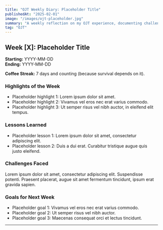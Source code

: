 ```yaml
---
title: "OJT Weekly Diary: Placeholder Title"
publishedAt: "2025-02-01"
image: "/images/ojt-placeholder.jpg"
summary: "A weekly reflection on my OJT experience, documenting challenges, lessons, and milestones."
tag: "OJT"
---
```


## Week [X]: Placeholder Title

**Starting:** YYYY-MM-DD  
**Ending:** YYYY-MM-DD

**Coffee Streak:** 7 days and counting (because survival depends on it).

### Highlights of the Week

- Placeholder highlight 1: Lorem ipsum dolor sit amet.
- Placeholder highlight 2: Vivamus vel eros nec erat varius commodo.
- Placeholder highlight 3: Ut semper risus vel nibh auctor, in eleifend elit tempus.

### Lessons Learned

- Placeholder lesson 1: Lorem ipsum dolor sit amet, consectetur adipiscing elit.
- Placeholder lesson 2: Duis a dui erat. Curabitur tristique augue quis justo eleifend.

### Challenges Faced

Lorem ipsum dolor sit amet, consectetur adipiscing elit. Suspendisse potenti. Praesent placerat, augue sit amet fermentum tincidunt, ipsum erat gravida sapien.

### Goals for Next Week

- Placeholder goal 1: Vivamus vel eros nec erat varius commodo.
- Placeholder goal 2: Ut semper risus vel nibh auctor.
- Placeholder goal 3: Maecenas consequat orci et lectus tincidunt.

---
